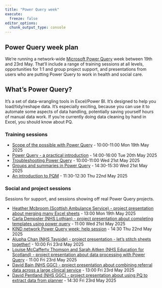 ---
title: "Power Query week"
execute: 
  freeze: false
editor_options: 
  chunk_output_type: console
---

## Power Query week plan

We're running a network-wide [Microsoft Power Query](https://learn.microsoft.com/en-us/power-query/power-query-what-is-power-query) week between 19th and 23rd May. That’ll include a range of training sessions at all levels, opportunities for 1:1 and group project support, and presentations from users who are putting Power Query to work in health and social care.

## What's Power Query?
It's a set of data-wrangling tools in Excel/Power BI. It's designed to help you load/tidy/reshape data. It's especially exciting, because you can use it to automate some aspects of data handling, potentially saving yourself hours of manual data work. If you're currently doing data cleaning by hand in Excel, you should know about PQ.

### Training sessions

+ [Scope of the possible with Power Query](https://events.teams.microsoft.com/event/7a8ba2ad-3361-4e24-aa76-a0acce500df6@10efe0bd-a030-4bca-809c-b5e6745e499a) - 10:00-11:00 Mon 19th May 2025
+ [Power Query - a practical introduction](https://events.teams.microsoft.com/event/6551076b-5daa-4dd5-b024-4d4847136652@10efe0bd-a030-4bca-809c-b5e6745e499a) - 14:00-16:00 Tue 20th May 2025
+ [Troubleshooting Power Query](https://events.teams.microsoft.com/event/e116e8b5-c9dc-46c9-b8da-f5163ecd9361@10efe0bd-a030-4bca-809c-b5e6745e499a) - 10:00-11:00 Wed 21st May 2025
+ [Groups and summaries in Power Query](https://events.teams.microsoft.com/event/fcc480fa-f38b-4279-9a28-ef55a2dbdda4@10efe0bd-a030-4bca-809c-b5e6745e499a) - 14:30-15:30 Wed 21st May 2025
+ [An introduction to PQM](https://events.teams.microsoft.com/event/593ffb0a-fbde-44ff-b800-7af7ec73c338@10efe0bd-a030-4bca-809c-b5e6745e499a) - 11:30-12:30 Thu 22nd May 2025


### Social and project sessions
Sessions for support, and sessions showing off real Power Query projects.

+ [Heather Mcbroom (Scottish Ambulance Service) - project presentation about merging many Excel sheets](https://events.teams.microsoft.com/event/d62bc7e2-85d6-48de-994d-3651b760b8d3@10efe0bd-a030-4bca-809c-b5e6745e499a) - 13:00 Mon 19th May 2025
+ [Carla Dempster (NHS Lothian) - project presentation about completing templates using power query](https://events.teams.microsoft.com/event/99e9a599-dae5-4e7c-b2e1-9636d47b8e77@10efe0bd-a030-4bca-809c-b5e6745e499a) - 11:00 Wed 21st May 2025
+ [KIND network Power Query week: help session](https://events.teams.microsoft.com/event/9125e71e-27dd-4a5e-a352-5a7c7a31bc86@10efe0bd-a030-4bca-809c-b5e6745e499a) - 14:30 Thu 22nd May 2025
+ [Alupha Chan (NHS Tayside) - project presentation - let's stitch sheets together!](https://events.teams.microsoft.com/event/1a1a5c2a-c412-4189-bc33-ee85d7c14a09@10efe0bd-a030-4bca-809c-b5e6745e499a) - 10:00 Fri 23rd May 2025
+ [Louise McCafferty Thomson and Sarah Aitken (NHS Education for Scotland) - project presentation about data processing with Power Query](https://events.teams.microsoft.com/event/6044579c-5571-4d56-be57-6b7e83d7c4c1@10efe0bd-a030-4bca-809c-b5e6745e499a) - 11:00 Fri 23rd May 2025
+ [David Bain (NHS GGC) - project presentation about combining referral data across a large clinical service](https://events.teams.microsoft.com/event/4ff545d0-7766-4e10-ad28-7d0b6cc7b1e0@10efe0bd-a030-4bca-809c-b5e6745e499a) - 13:00 Fri 23rd May 2025
+ [David Pentland (NHS GGC) - project presentation about using PQ to extract data from planner](https://events.teams.microsoft.com/event/819c32cb-d011-489d-811c-5f3b1d0b5984@10efe0bd-a030-4bca-809c-b5e6745e499a) - 14:30 Fri 23rd May 2025